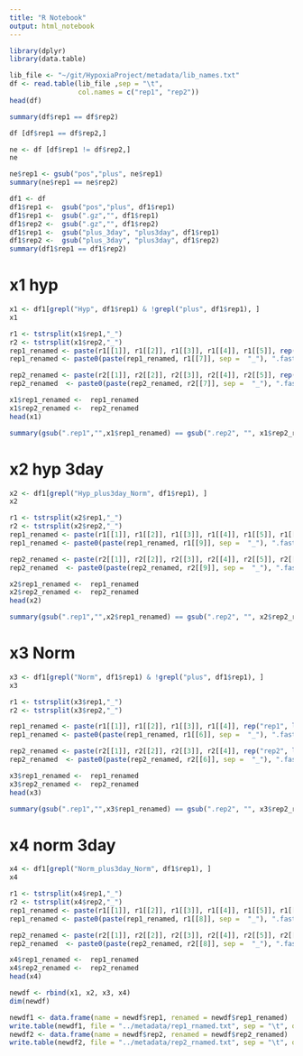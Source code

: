 ```yaml
---
title: "R Notebook"
output: html_notebook
---
```


```r
library(dplyr)
library(data.table)
```


```r
lib_file <- "~/git/HypoxiaProject/metadata/lib_names.txt"
df <- read.table(lib_file ,sep = "\t",
                 col.names = c("rep1", "rep2"))
head(df)
```
```r
summary(df$rep1 == df$rep2)
```


```r
df [df$rep1 == df$rep2,]
```


```r
ne <- df [df$rep1 != df$rep2,]
ne
```
```r
ne$rep1 <- gsub("pos","plus", ne$rep1)
summary(ne$rep1 == ne$rep2)
```
```r
df1 <- df
df1$rep1 <-  gsub("pos","plus", df1$rep1)
df1$rep1 <-  gsub(".gz","", df1$rep1)
df1$rep2 <-  gsub(".gz","", df1$rep2)
df1$rep1 <-  gsub("plus_3day", "plus3day", df1$rep1)
df1$rep2 <-  gsub("plus_3day", "plus3day", df1$rep2)
summary(df1$rep1 == df1$rep2)
```
# x1 hyp
```r
x1 <- df1[grepl("Hyp", df1$rep1) & !grepl("plus", df1$rep1), ]
x1
```

```r
r1 <- tstrsplit(x1$rep1,"_")
r2 <- tstrsplit(x1$rep2,"_")
rep1_renamed <- paste(r1[[1]], r1[[2]], r1[[3]], r1[[4]], r1[[5]], rep("rep1", length(x1$rep1)), sep = ".")
rep1_renamed <- paste0(paste(rep1_renamed, r1[[7]], sep =  "_"), ".fastq")

rep2_renamed <- paste(r2[[1]], r2[[2]], r2[[3]], r2[[4]], r2[[5]], rep("rep2", length(x1$rep2)), sep = ".")
rep2_renamed  <- paste0(paste(rep2_renamed, r2[[7]], sep =  "_"), ".fastq")

x1$rep1_renamed <-  rep1_renamed
x1$rep2_renamed <-  rep2_renamed
head(x1)
```

```r
summary(gsub(".rep1","",x1$rep1_renamed) == gsub(".rep2", "", x1$rep2_renamed))
```
# x2 hyp 3day
```r
x2 <- df1[grepl("Hyp_plus3day_Norm", df1$rep1), ]
x2
```

```r
r1 <- tstrsplit(x2$rep1,"_")
r2 <- tstrsplit(x2$rep2,"_")
rep1_renamed <- paste(r1[[1]], r1[[2]], r1[[3]], r1[[4]], r1[[5]], r1[[6]], r1[[7]], rep("rep1", length(x2$rep1)), sep = ".")
rep1_renamed <- paste0(paste(rep1_renamed, r1[[9]], sep =  "_"), ".fastq")

rep2_renamed <- paste(r2[[1]], r2[[2]], r2[[3]], r2[[4]], r2[[5]], r2[[6]], r2[[7]], rep("rep2", length(x2$rep2)), sep = ".")
rep2_renamed  <- paste0(paste(rep2_renamed, r2[[9]], sep =  "_"), ".fastq")

x2$rep1_renamed <-  rep1_renamed
x2$rep2_renamed <-  rep2_renamed
head(x2)
```


```r
summary(gsub(".rep1","",x2$rep1_renamed) == gsub(".rep2", "", x2$rep2_renamed))
```

# x3 Norm

```r
x3 <- df1[grepl("Norm", df1$rep1) & !grepl("plus", df1$rep1), ]
x3
```
```r
r1 <- tstrsplit(x3$rep1,"_")
r2 <- tstrsplit(x3$rep2,"_")

rep1_renamed <- paste(r1[[1]], r1[[2]], r1[[3]], r1[[4]], rep("rep1", length(x3$rep1)), sep = ".")
rep1_renamed <- paste0(paste(rep1_renamed, r1[[6]], sep =  "_"), ".fastq")

rep2_renamed <- paste(r2[[1]], r2[[2]], r2[[3]], r2[[4]], rep("rep2", length(x3$rep2)), sep = ".")
rep2_renamed  <- paste0(paste(rep2_renamed, r2[[6]], sep =  "_"), ".fastq")

x3$rep1_renamed <-  rep1_renamed
x3$rep2_renamed <-  rep2_renamed
head(x3)
```

```r
summary(gsub(".rep1","",x3$rep1_renamed) == gsub(".rep2", "", x3$rep2_renamed))
```


# x4 norm 3day
```r
x4 <- df1[grepl("Norm_plus3day_Norm", df1$rep1), ]
x4
```

```r
r1 <- tstrsplit(x4$rep1,"_")
r2 <- tstrsplit(x4$rep2,"_")
rep1_renamed <- paste(r1[[1]], r1[[2]], r1[[3]], r1[[4]], r1[[5]], r1[[6]], rep("rep1", length(x4$rep1)), sep = ".")
rep1_renamed <- paste0(paste(rep1_renamed, r1[[8]], sep =  "_"), ".fastq")

rep2_renamed <- paste(r2[[1]], r2[[2]], r2[[3]], r2[[4]], r2[[5]], r2[[6]], rep("rep2", length(x4$rep2)), sep = ".")
rep2_renamed  <- paste0(paste(rep2_renamed, r2[[8]], sep =  "_"), ".fastq")

x4$rep1_renamed <-  rep1_renamed
x4$rep2_renamed <-  rep2_renamed
head(x4)
```

```r
newdf <- rbind(x1, x2, x3, x4)
dim(newdf)
```


```r
newdf1 <- data.frame(name = newdf$rep1, renamed = newdf$rep1_renamed)
write.table(newdf1, file = "../metadata/rep1_rnamed.txt", sep = "\t", quote = F, col.names = F, row.names = F)
newdf2 <- data.frame(name = newdf$rep2, renamed = newdf$rep2_renamed)
write.table(newdf2, file = "../metadata/rep2_rnamed.txt", sep = "\t", quote = F, col.names = F, row.names = F)
```

